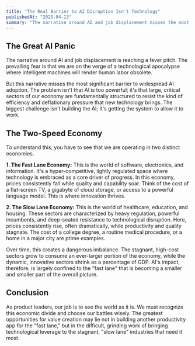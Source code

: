 ```yaml
---
title: "The Real Barrier to AI Disruption Isn't Technology"
publishedAt: "2025-04-13"
summary: "The narrative around AI and job displacement misses the most significant obstacle to true disruption. The biggest challenge isn't building the AI; it's deploying it in the parts of the economy that resist change the most."
---
```


## The Great AI Panic

The narrative around AI and job displacement is reaching a fever pitch. The prevailing fear is that we are on the verge of a technological apocalypse where intelligent machines will render human labor obsolete.

But this narrative misses the most significant barrier to widespread AI adoption. The problem isn't that AI is too powerful; it's that large, critical sectors of our economy are fundamentally structured to resist the kind of efficiency and deflationary pressure that new technology brings. The biggest challenge isn't building the AI; it's getting the system to allow it to work.

## The Two-Speed Economy

To understand this, you have to see that we are operating in two distinct economies.

**1. The Fast Lane Economy:**
This is the world of software, electronics, and information. It's a hyper-competitive, lightly regulated space where technology is embraced as a core driver of progress. In this economy, prices consistently fall while quality and capability soar. Think of the cost of a flat-screen TV, a gigabyte of cloud storage, or access to a powerful language model. This is where innovation thrives.

**2. The Slow Lane Economy:**
This is the world of healthcare, education, and housing. These sectors are characterized by heavy regulation, powerful incumbents, and deep-seated resistance to technological disruption. Here, prices consistently rise, often dramatically, while productivity and quality stagnate. The cost of a college degree, a routine medical procedure, or a home in a major city are prime examples.

Over time, this creates a dangerous imbalance. The stagnant, high-cost sectors grow to consume an ever-larger portion of the economy, while the dynamic, innovative sectors shrink as a percentage of GDP. AI's impact, therefore, is largely confined to the "fast lane" that is becoming a smaller and smaller part of the overall picture.

## Conclusion

As product leaders, our job is to see the world as it is. We must recognize this economic divide and choose our battles wisely. The greatest opportunities for value creation may lie not in building another productivity app for the "fast lane," but in the difficult, grinding work of bringing technological leverage to the stagnant, "slow lane" industries that need it most.
